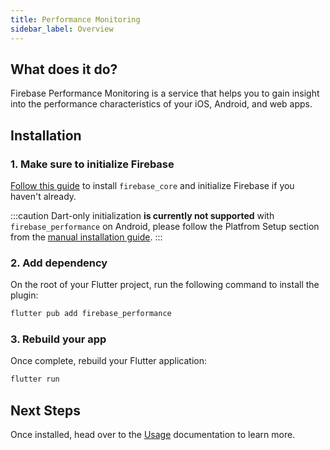 ```yaml
---
title: Performance Monitoring
sidebar_label: Overview
---
```


## What does it do?

Firebase Performance Monitoring is a service that helps you to gain insight into the performance characteristics of your iOS, Android, and web apps.

<YouTube id="0EHSPFvH7vk" />

## Installation

### 1. Make sure to initialize Firebase

[Follow this guide](../overview.mdx) to install `firebase_core` and initialize Firebase if you haven't already.

:::caution
Dart-only initialization **is currently not supported** with `firebase_performance` on Android,
please follow the Platfrom Setup section from the [manual installation guide](../manual-installation/android.mdx).
:::

### 2. Add dependency

On the root of your Flutter project, run the following command to install the plugin:

```bash {5}
flutter pub add firebase_performance
```

### 3. Rebuild your app

Once complete, rebuild your Flutter application:

```bash
flutter run
```

## Next Steps

Once installed, head over to the [Usage](./usage.mdx) documentation to learn more.
